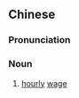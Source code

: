 {{also|时薪}}
==Chinese==
{{zh-forms|s=时薪}}

===Pronunciation===
{{zh-pron
|m=shíxīn
|c=si4 san1
|cat=n
}}

===Noun===
{{zh-noun}}

# [[hourly]] [[wage]]